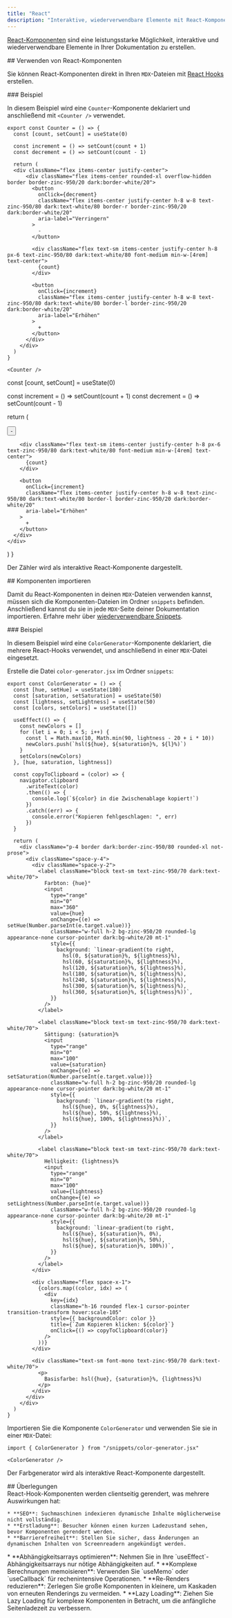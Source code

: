 ```yaml
---
title: "React"
description: "Interaktive, wiederverwendbare Elemente mit React-Komponenten erstellen"
---
```



[React-Komponenten](https://react.dev) sind eine leistungsstarke Möglichkeit, interaktive und wiederverwendbare Elemente in Ihrer Dokumentation zu erstellen.

<div id="using-react-components">
  ## Verwenden von React-Komponenten
</div>

Sie können React-Komponenten direkt in Ihren `MDX`-Dateien mit [React Hooks](https://react.dev/reference/react/hooks) erstellen.

<div id="example">
  ### Beispiel
</div>

In diesem Beispiel wird eine `Counter`-Komponente deklariert und anschließend mit `<Counter />` verwendet.

```mdx
export const Counter = () => {
  const [count, setCount] = useState(0)

  const increment = () => setCount(count + 1)
  const decrement = () => setCount(count - 1)

  return (
  <div className="flex items-center justify-center">
      <div className="flex items-center rounded-xl overflow-hidden border border-zinc-950/20 dark:border-white/20">
        <button
          onClick={decrement}
          className="flex items-center justify-center h-8 w-8 text-zinc-950/80 dark:text-white/80 border-r border-zinc-950/20 dark:border-white/20"
          aria-label="Verringern"
        >
          -
        </button>

        <div className="flex text-sm items-center justify-center h-8 px-6 text-zinc-950/80 dark:text-white/80 font-medium min-w-[4rem] text-center">
          {count}
        </div>

        <button
          onClick={increment}
          className="flex items-center justify-center h-8 w-8 text-zinc-950/80 dark:text-white/80 border-l border-zinc-950/20 dark:border-white/20"
          aria-label="Erhöhen"
        >
          +
        </button>
      </div>
    </div>
  )
}

<Counter />
```

  const [count, setCount] = useState(0)

  const increment = () => setCount(count + 1)
  const decrement = () => setCount(count - 1)

  return (
  <div className="flex items-center justify-center">
      <div className="flex items-center rounded-xl overflow-hidden border border-zinc-950/20 dark:border-white/20">
        <button
          onClick={decrement}
          className="flex items-center justify-center h-8 w-8 text-zinc-950/80 dark:text-white/80 border-r border-zinc-950/20 dark:border-white/20"
          aria-label="Verringern"
        >
          -
        </button>

        <div className="flex text-sm items-center justify-center h-8 px-6 text-zinc-950/80 dark:text-white/80 font-medium min-w-[4rem] text-center">
          {count}
        </div>

        <button
          onClick={increment}
          className="flex items-center justify-center h-8 w-8 text-zinc-950/80 dark:text-white/80 border-l border-zinc-950/20 dark:border-white/20"
          aria-label="Erhöhen"
        >
          +
        </button>
      </div>
    </div>
  )
}

Der Zähler wird als interaktive React-Komponente dargestellt.

<Counter />

<div id="importing-components">
  ## Komponenten importieren
</div>

Damit du React-Komponenten in deinen `MDX`-Dateien verwenden kannst, müssen sich die Komponenten-Dateien im Ordner `snippets` befinden. Anschließend kannst du sie in jede `MDX`-Seite deiner Dokumentation importieren. Erfahre mehr über [wiederverwendbare Snippets](/de/create/reusable-snippets).

<div id="example">
  ### Beispiel
</div>

In diesem Beispiel wird eine `ColorGenerator`-Komponente deklariert, die mehrere React-Hooks verwendet, und anschließend in einer `MDX`-Datei eingesetzt.

Erstelle die Datei `color-generator.jsx` im Ordner `snippets`:

```mdx /snippets/color-generator.jsx [expandable]
export const ColorGenerator = () => {
  const [hue, setHue] = useState(180)
  const [saturation, setSaturation] = useState(50)
  const [lightness, setLightness] = useState(50)
  const [colors, setColors] = useState([])

  useEffect(() => {
    const newColors = []
    for (let i = 0; i < 5; i++) {
      const l = Math.max(10, Math.min(90, lightness - 20 + i * 10))
      newColors.push(`hsl(${hue}, ${saturation}%, ${l}%)`)
    }
    setColors(newColors)
  }, [hue, saturation, lightness])

  const copyToClipboard = (color) => {
    navigator.clipboard
      .writeText(color)
      .then(() => {
        console.log(`${color} in die Zwischenablage kopiert!`)
      })
      .catch((err) => {
        console.error("Kopieren fehlgeschlagen: ", err)
      })
  }

  return (
    <div className="p-4 border dark:border-zinc-950/80 rounded-xl not-prose">
      <div className="space-y-4">
        <div className="space-y-2">
          <label className="block text-sm text-zinc-950/70 dark:text-white/70">
            Farbton: {hue}°
            <input
              type="range"
              min="0"
              max="360"
              value={hue}
              onChange={(e) => setHue(Number.parseInt(e.target.value))}
              className="w-full h-2 bg-zinc-950/20 rounded-lg appearance-none cursor-pointer dark:bg-white/20 mt-1"
              style={{
                background: `linear-gradient(to right, 
                  hsl(0, ${saturation}%, ${lightness}%), 
                  hsl(60, ${saturation}%, ${lightness}%), 
                  hsl(120, ${saturation}%, ${lightness}%), 
                  hsl(180, ${saturation}%, ${lightness}%), 
                  hsl(240, ${saturation}%, ${lightness}%), 
                  hsl(300, ${saturation}%, ${lightness}%), 
                  hsl(360, ${saturation}%, ${lightness}%))`,
              }}
            />
          </label>

          <label className="block text-sm text-zinc-950/70 dark:text-white/70">
            Sättigung: {saturation}%
            <input
              type="range"
              min="0"
              max="100"
              value={saturation}
              onChange={(e) => setSaturation(Number.parseInt(e.target.value))}
              className="w-full h-2 bg-zinc-950/20 rounded-lg appearance-none cursor-pointer dark:bg-white/20 mt-1"
              style={{
                background: `linear-gradient(to right, 
                  hsl(${hue}, 0%, ${lightness}%), 
                  hsl(${hue}, 50%, ${lightness}%), 
                  hsl(${hue}, 100%, ${lightness}%))`,
              }}
            />
          </label>

          <label className="block text-sm text-zinc-950/70 dark:text-white/70">
            Helligkeit: {lightness}%
            <input
              type="range"
              min="0"
              max="100"
              value={lightness}
              onChange={(e) => setLightness(Number.parseInt(e.target.value))}
              className="w-full h-2 bg-zinc-950/20 rounded-lg appearance-none cursor-pointer dark:bg-white/20 mt-1"
              style={{
                background: `linear-gradient(to right, 
                  hsl(${hue}, ${saturation}%, 0%), 
                  hsl(${hue}, ${saturation}%, 50%), 
                  hsl(${hue}, ${saturation}%, 100%))`,
              }}
            />
          </label>
        </div>

        <div className="flex space-x-1">
          {colors.map((color, idx) => (
            <div
              key={idx}
              className="h-16 rounded flex-1 cursor-pointer transition-transform hover:scale-105"
              style={{ backgroundColor: color }}
              title={`Zum Kopieren klicken: ${color}`}
              onClick={() => copyToClipboard(color)}
            />
          ))}
        </div>

        <div className="text-sm font-mono text-zinc-950/70 dark:text-white/70">
          <p>
            Basisfarbe: hsl({hue}, {saturation}%, {lightness}%)
          </p>
        </div>
      </div>
    </div>
  )
}
```

Importieren Sie die Komponente `ColorGenerator` und verwenden Sie sie in einer `MDX`-Datei:

```mdx
import { ColorGenerator } from "/snippets/color-generator.jsx"

<ColorGenerator />
```

Der Farbgenerator wird als interaktive React-Komponente dargestellt.

<ColorGenerator />

<div id="considerations">
  ## Überlegungen
</div>

<AccordionGroup>
  <Accordion title="Auswirkungen des clientseitigen Renderings">
    React-Hook-Komponenten werden clientseitig gerendert, was mehrere Auswirkungen hat:

    * **SEO**: Suchmaschinen indexieren dynamische Inhalte möglicherweise nicht vollständig.
    * **Erstladung**: Besucher können einen kurzen Ladezustand sehen, bevor Komponenten gerendert werden.
    * **Barrierefreiheit**: Stellen Sie sicher, dass Änderungen an dynamischen Inhalten von Screenreadern angekündigt werden.
  </Accordion>

  <Accordion title="Performance-Best Practices">
    * **Abhängigkeitsarrays optimieren**: Nehmen Sie in Ihre `useEffect`-Abhängigkeitsarrays nur nötige Abhängigkeiten auf.
    * **Komplexe Berechnungen memoisieren**: Verwenden Sie `useMemo` oder `useCallback` für rechenintensive Operationen.
    * **Re-Renders reduzieren**: Zerlegen Sie große Komponenten in kleinere, um Kaskaden von erneuten Renderings zu vermeiden.
    * **Lazy Loading**: Ziehen Sie Lazy Loading für komplexe Komponenten in Betracht, um die anfängliche Seitenladezeit zu verbessern.
  </Accordion>
</AccordionGroup>